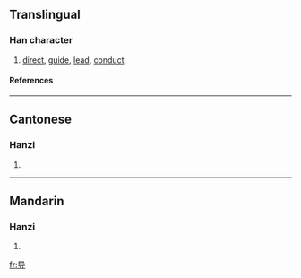 {{see|導}}

==Translingual==
===Han character===
{{Han char|rn=41|rad=寸|as=03|sn=6|four=|canj=口山木戈 (RUDI)}}
# [[direct]], [[guide]], [[lead]], [[conduct]]
====References====
{{Han ref|kx=0293.331|hdz=10504.020|uh=5BFC|ud=23548}}
----
==Cantonese==
===Hanzi===
{{yue-hanzi|jyut=|y=dou6}}
# {{defn|Cantonese}}
----
==Mandarin==
===Hanzi===
{{cmn-hanzi|tra=導|pin=[[dǎo]] ([[dao3]]), [[dào]] ([[dao4]])|wg=tao<sup>3</sup>, tao<sup>4</sup>}}
# {{defn|Mandarin}}

[[fr:导]]